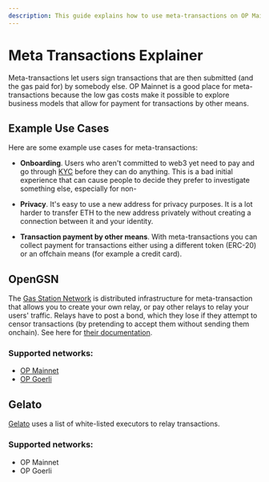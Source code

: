 ```yaml
---
description: This guide explains how to use meta-transactions on OP Mainnet, which lets users sign transactions that are submitted and gas paid for by someone else.
---
```


# Meta Transactions Explainer

Meta-transactions let users sign transactions that are then submitted (and the gas paid for) by somebody else. 
OP Mainnet is a good place for meta-transactions because the low gas costs make it possible to explore business models that allow for payment for transactions by other means.

## Example Use Cases
Here are some example use cases for meta-transactions:

- **Onboarding**. 
  Users who aren't committed to web3 yet need to pay and go through [KYC](https://www.thalesgroup.com/en/markets/digital-identity-and-security/banking-payment/issuance/id-verification/know-your-customer) before they can do anything.
  This is a bad initial experience that can cause people to decide they prefer to investigate something else, especially for non-

- **Privacy**.
  It's easy to use a new address for privacy purposes.
  It is a lot harder to transfer ETH to the new address privately without creating a connection between it and your identity.
  
- **Transaction payment by other means**.
  With meta-transactions you can collect payment for transactions either using a different token (ERC-20) or an offchain means (for example a credit card).

## OpenGSN

The [Gas Station Network](https://opengsn.org/) is distributed infrastructure for meta-transaction that allows you to create your own relay, or pay other relays to relay your users' traffic.
Relays have to post a bond, which they lose if they attempt to censor transactions (by pretending to accept them without sending them onchain).
See here for [their documentation](https://docs.opengsn.org/).

### Supported networks:

- [OP Mainnet](https://docs.opengsn.org/networks/optimism/optimism.html)
- [OP Goerli](https://docs.opengsn.org/networks/optimism/goerli-optimism.html)


## Gelato

[Gelato](https://docs.gelato.network/developer-services/relay/what-is-relaying) uses a list of white-listed executors to relay transactions.

### Supported networks:

- OP Mainnet
- OP Goerli